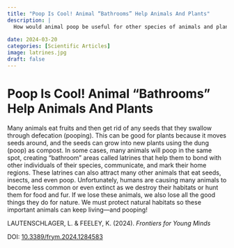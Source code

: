 ---
title: "Poop Is Cool! Animal “Bathrooms” Help Animals And Plants"
description: |
  How would animal poop be useful for other species of animals and plants? - Kids friendly paper! Another (fun) way to communicate science!
  
date: 2024-03-20
categories: [Scientific Articles]
image: latrines.jpg
draft: false
---

# Poop Is Cool! Animal “Bathrooms” Help Animals And Plants

Many animals eat fruits and then get rid of any seeds that they swallow through defecation (pooping). This can be good for plants because it moves seeds around, and the seeds can grow into new plants using the dung (poop) as compost. In some cases, many animals will poop in the same spot, creating “bathroom” areas called latrines that help them to bond with other individuals of their species, communicate, and mark their home regions. These latrines can also attract many other animals that eat seeds, insects, and even poop. Unfortunately, humans are causing many animals to become less common or even extinct as we destroy their habitats or hunt them for food and fur. If we lose these animals, we also lose all the good things they do for nature. We must protect natural habitats so these important animals can keep living—and pooping!


LAUTENSCHLAGER, L. & FEELEY, K. (2024). *Frontiers for Young Minds*

DOI: [10.3389/frym.2024.1284583](https://kids.frontiersin.org/articles/10.3389/frym.2024.1284583)
